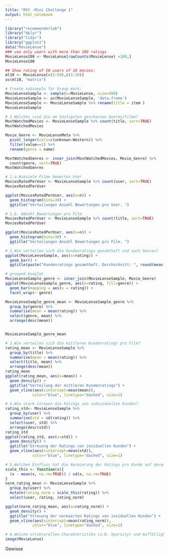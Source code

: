 ```yaml
---
title: "RSY -Mini Challenge 1"
output: html_notebook
---
```

```r
library("recommenderlab")
library("dplyr")
library("tidyr")
library("ggplot2")
data("MovieLense")
### use only users with more than 100 ratings
MovieLense100 <- MovieLense[rowCounts(MovieLense) >100,]
MovieLense100
```

```r
## Show rating of 50 users of 10 movies:
ml10 <- MovieLense[c(1:50),c(1:10)]
as(ml10, "matrix")
```
```r
# Create subsample for Group Work:
MovieLenseSample <- sample(x=MovieLense, size=500)
MovieLenseSample <- as(MovieLenseSample, 'data.frame') 
MovieLenseSample <- MovieLenseSample %>% rename(title = item )
MovieLenseSample
```
```r
# 1.Welches sind die am häufigsten geschauten Genres/Filme?
MostWatchedMovies <- MovieLenseSample %>% count(title, sort=TRUE)
MostWatchedMovies

Movie_Genre <- MovieLenseMeta %>%
  pivot_longer(cols=c(unknown:Western)) %>%
  filter(value==1) %>% 
  rename(genre = name)

MostWatchedGenres <- inner_join(MostWatchedMovies, Movie_Genre) %>%
  count(genre, sort=TRUE)
MostWatchedGenres
```
```r
# 1.a.Wieviele Filme bewerten User
MoviesRatedPerUser <- MovieLenseSample %>% count(user, sort=TRUE)
MoviesRatedPerUser

ggplot(MoviesRatedPerUser, aes(x=n)) + 
  geom_histogram(bins=30) +   
  ggtitle("Verteilungen Anzahl Bewertungen pro User. ") 
```
```r
# 1.b. ANzahl Bewertungen pro Film
MoviesRatedPerUser <- MovieLenseSample %>% count(title, sort=TRUE)
MoviesRatedPerUser

ggplot(MoviesRatedPerUser, aes(x=n)) + 
  geom_histogram(bins=30) +   
  ggtitle("Verteilungen Anzahl Bewertungen pro Film. ") 
```
```r
# 2.Wie verteilen sich die Kundenratings gesamthaft und nach Genres?
ggplot(MovieLenseSample, aes(x=rating)) + 
  geom_bar() +
  ggtitle(paste("Kundenratings gesamthaft. Durchschnitt: ", round(mean(MovieLenseSample$rating),2)))

# grouped boxplot
MovieLenseSample_genre <- inner_join(MovieLenseSample, Movie_Genre)
ggplot(MovieLenseSample_genre, aes(x=rating, fill=genre)) + 
  geom_bar(mapping = aes(x = rating)) + 
  facet_wrap(~ genre)

MovieLenseSample_genre_mean <- MovieLenseSample_genre %>%
  group_by(genre) %>%
  summarise(mean = mean(rating)) %>%
  select(genre, mean) %>%
  arrange(desc(mean))


MovieLenseSample_genre_mean
```
```r
# 3.Wie verteilen sich die mittleren Kundenratings pro Film?
rating_mean <- MovieLenseSample %>%
  group_by(title) %>%
  summarise(mean = mean(rating)) %>%
  select(title, mean) %>%
  arrange(desc(mean))
rating_mean
ggplot(rating_mean, aes(x=mean)) + 
  geom_density() +   
  ggtitle("Verteilung der mittleren Kundenratings") + 
  geom_vline(aes(xintercept=mean(mean)),
            color="blue", linetype="dashed", size=1)
```
```r
# 4.Wie stark streuen die Ratings von individuellen Kunden?
rating_std<- MovieLenseSample %>%
  group_by(user) %>%
  summarise(std = sd(rating)) %>%
  select(user, std) %>%
  arrange(desc(std))
rating_std
ggplot(rating_std, aes(x=std)) + 
  geom_density() +
  ggtitle("Streuung der Ratings von inviduellen Kunden") + 
  geom_vline(aes(xintercept=mean(std)),
            color="blue", linetype="dashed", size=1)
```
```r
# 5.Welchen Einfluss hat die Normierung der Ratings pro Kunde auf deren Verteilung?
scale_this <- function(x){
  (x - mean(x, na.rm=TRUE)) / sd(x, na.rm=TRUE)
}
norm_rating_mean <- MovieLenseSample %>%
  group_by(user) %>%
  mutate(rating_norm = scale_this(rating)) %>%
  select(user, rating, rating_norm)

ggplot(norm_rating_mean, aes(x=rating_norm)) + 
  geom_density() +
  ggtitle("Streuung der normierten Ratings von inviduellen Kunden") + 
  geom_vline(aes(xintercept=mean(rating_norm)),
            color="blue", linetype="dashed", size=1)
```
```r
# 6.Welche strukturellen Charakteristika (z.B. Sparsity) und Auffälligkeiten zeigt die User-Item Matrix?
image(MovieLense)
```
Gewisse 
